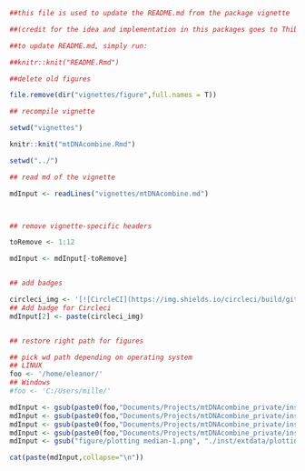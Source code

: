 ```r

##this file is used to update the README.md from the package vignette

##(credit for the idea and implementation in this packages goes to Thibuat Jombart)

##to update README.md, simply run:

##knitr::knit("README.Rmd")

```





```r

##delete old figures

file.remove(dir("vignettes/figure",full.names = T))

## recompile vignette

setwd("vignettes")

knitr::knit("mtDNAcombine.Rmd")

setwd("../")

```



```r

## read md of the vignette

mdInput <- readLines("vignettes/mtDNAcombine.md")



## remove vignette-specific headers

toRemove <- 1:12

mdInput <- mdInput[-toRemove]


## add badges 

circleci_img <- '[![CircleCI](https://img.shields.io/circleci/build/github/EvolEcolGroup/mtDNAcombine/master?label=build%20%28master%29&logo=circleci&style=plastic&token=dbf19e075582baa257024cdbe7a75edf96f93517)](https://circleci.com/gh/EvolEcolGroup/mtDNAcombine/tree/master)'
## Add badge for Circleci 
mdInput[2] <- paste(circleci_img)


## restore right path for figures

## pick wd path depending on operating system
## LINUX
foo <- '/home/eleanor/'
## Windows
#foo <- 'C:/Users/mille/'

mdInput <- gsub(paste0(foo,"Documents/Projects/mtDNAcombine_private/inst/extdata/mtDNAcombine_flow.jpg"), "./inst/extdata/mtDNAcombine_flow.jpg", mdInput)
mdInput <- gsub(paste0(foo,"Documents/Projects/mtDNAcombine_private/inst/extdata/hist_Pinicola_enucleator.png"), "./inst/extdata/hist_Pinicola_enucleator.png", mdInput)
mdInput <- gsub(paste0(foo,"Documents/Projects/mtDNAcombine_private/inst/extdata/hist_Calidris_maritima.png"), "./inst/extdata/hist_Calidris_maritima.png", mdInput)
mdInput <- gsub(paste0(foo,"Documents/Projects/mtDNAcombine_private/inst/extdata/Net_Picoides_tridactylus.png"), "./inst/extdata/Net_Picoides_tridactylus.png", mdInput)
mdInput <- gsub("figure/plotting median-1.png", "./inst/extdata/plotting_median-1.png", mdInput)

cat(paste(mdInput,collapse="\n"))
```
